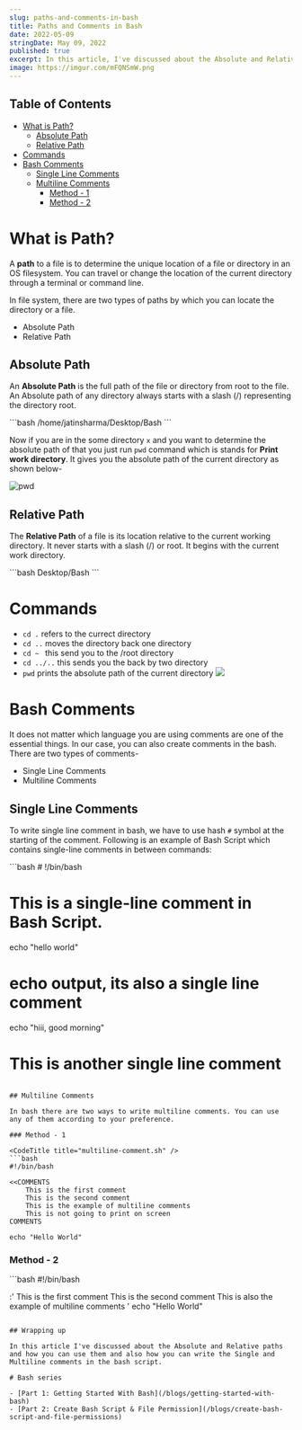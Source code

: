 ```yaml
---
slug: paths-and-comments-in-bash
title: Paths and Comments in Bash
date: 2022-05-09
stringDate: May 09, 2022
published: true
excerpt: In this article, I've discussed about the Absolute and Relative paths and how you can use them and also how you can write the Single and Multiline comments in the bash script.
image: https://imgur.com/mFQNSmW.png
---
```


## Table of Contents

- [What is Path?](#what-is-path)
  - [Absolute Path](#absolute-path)
  - [Relative Path](#relative-path)
- [Commands](#commands)
- [Bash Comments](#bash-comments)
  - [Single Line Comments](#single-line-comments)
  - [Multiline Comments](#multiline-comments)
    - [Method - 1](#method---1)
    - [Method - 2](#method---2)

# What is Path?

A **path** to a file is to determine the unique location of a file or directory in an OS filesystem. You can travel or change the location of the current directory through a terminal or command line.

In file system, there are two types of paths by which you can locate the directory or a file.

- Absolute Path
- Relative Path

## Absolute Path

An **Absolute Path** is the full path of the file or directory from root to the file. An Absolute path of any directory always starts with a slash (/) representing the directory root.

<CodeTitle title="Example" />
```bash 
/home/jatinsharma/Desktop/Bash 
```

Now if you are in the some directory `x` and you want to determine the absolute path of that you just run `pwd` command which is stands for **Print work directory**. It gives you the absolute path of the current directory as shown below-

![pwd](https://i.imgur.com/LdcwcVi.gif)

## Relative Path

The **Relative Path** of a file is its location relative to the current working directory. It never starts with a slash (/) or root. It begins with the current work directory.

<CodeTitle title="Example" />
```bash 
Desktop/Bash 
```

# Commands

- `cd .` refers to the currect directory
- `cd ..` moves the directory back one directory
- `cd ~ ` this send you to the /root directory
- `cd ../..` this sends you the back by two directory
- `pwd` prints the absolute path of the current directory
  ![](https://i.imgur.com/5uj6QIV.gif)

# Bash Comments

It does not matter which language you are using comments are one of the essential things. In our case, you can also create comments in the bash. There are two types of comments-

- Single Line Comments
- Multiline Comments

## Single Line Comments

To write single line comment in bash, we have to use hash `#` symbol at the starting of the comment. Following is an example of Bash Script which contains single-line comments in between commands:

<CodeTitle title="single-line-comment.sh" />
```bash 
# !/bin/bash

# This is a single-line comment in Bash Script.

echo "hello world"

# echo output, its also a single line comment

echo "hiii, good morning"

# This is another single line comment

```

## Multiline Comments

In bash there are two ways to write multiline comments. You can use any of them according to your preference.

### Method - 1

<CodeTitle title="multiline-comment.sh" />
```bash
#!/bin/bash

<<COMMENTS
    This is the first comment
    This is the second comment
    This is the example of multiline comments
    This is not going to print on screen
COMMENTS

echo "Hello World"
```

### Method - 2

<CodeTitle title="multiline-comment.sh" />
```bash 
#!/bin/bash

:'
This is the first comment
This is the second comment
This is also the example of multiline comments
'
echo "Hello World"

```

## Wrapping up

In this article I've discussed about the Absolute and Relative paths and how you can use them and also how you can write the Single and Multiline comments in the bash script.

# Bash series

- [Part 1: Getting Started With Bash](/blogs/getting-started-with-bash)
- [Part 2: Create Bash Script & File Permission](/blogs/create-bash-script-and-file-permissions)

